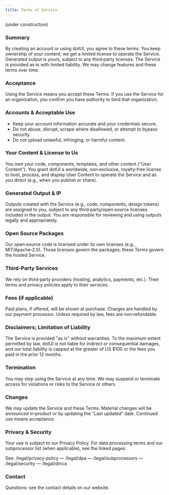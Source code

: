 ```yaml
---
title: Terms of Service
---
```


(under construction)

### Summary

By creating an account or using dotUI, you agree to these terms. You keep ownership of your content; we get a limited license to operate the Service. Generated output is yours, subject to any third‑party licenses. The Service is provided as‑is with limited liability. We may change features and these terms over time.

### Acceptance

Using the Service means you accept these Terms. If you use the Service for an organization, you confirm you have authority to bind that organization.

### Accounts & Acceptable Use

- Keep your account information accurate and your credentials secure.
- Do not abuse, disrupt, scrape where disallowed, or attempt to bypass security.
- Do not upload unlawful, infringing, or harmful content.

### Your Content & License to Us

You own your code, components, templates, and other content ("User Content"). You grant dotUI a worldwide, non‑exclusive, royalty‑free license to host, process, and display User Content to operate the Service and as you direct (e.g., when you publish or share).

### Generated Output & IP

Outputs created with the Service (e.g., code, components, design tokens) are assigned to you, subject to any third‑party/open‑source licenses included in the output. You are responsible for reviewing and using outputs legally and appropriately.

### Open Source Packages

Our open‑source code is licensed under its own licenses (e.g., MIT/Apache‑2.0). Those licenses govern the packages; these Terms govern the hosted Service.

### Third‑Party Services

We rely on third‑party providers (hosting, analytics, payments, etc.). Their terms and privacy policies apply to their services.

### Fees (if applicable)

Paid plans, if offered, will be shown at purchase. Charges are handled by our payment processor. Unless required by law, fees are non‑refundable.

### Disclaimers; Limitation of Liability

The Service is provided "as is" without warranties. To the maximum extent permitted by law, dotUI is not liable for indirect or consequential damages, and our total liability is capped at the greater of US $100 or the fees you paid in the prior 12 months.

### Termination

You may stop using the Service at any time. We may suspend or terminate access for violations or risks to the Service or others.

### Changes

We may update the Service and these Terms. Material changes will be announced in‑product or by updating the "Last updated" date. Continued use means acceptance.

### Privacy & Security

Your use is subject to our Privacy Policy. For data processing terms and our subprocessor list (when applicable), see the linked pages.

See: /legal/privacy-policy — /legal/dpa — /legal/subprocessors — /legal/security — /legal/dmca

### Contact

Questions: see the contact details on our website.
